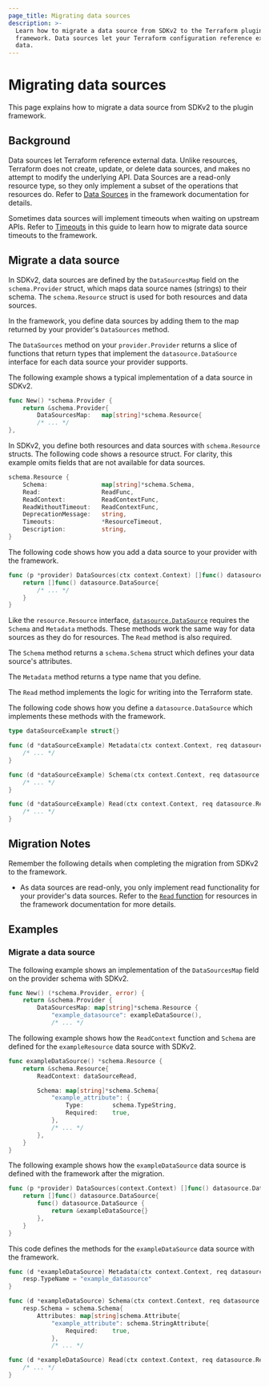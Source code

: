 ```yaml
---
page_title: Migrating data sources
description: >-
  Learn how to migrate a data source from SDKv2 to the Terraform plugin
  framework. Data sources let your Terraform configuration reference external
  data.
---
```


# Migrating data sources

This page explains how to migrate a data source from SDKv2 to the plugin
framework.

## Background

Data sources let Terraform reference external data. Unlike resources, Terraform
does not create, update, or delete data sources, and makes no attempt to modify
the underlying API. Data Sources are a read-only resource type, so they only
implement a subset of the operations that resources do. Refer to [Data
Sources](/terraform/plugin/framework/data-sources) in the framework
documentation for details.

Sometimes data sources will implement timeouts when waiting on upstream APIs.
Refer to [Timeouts](/terraform/plugin/framework/migrating/data-sources/timeouts)
in this guide to learn how to migrate data source timeouts to the framework.

## Migrate a data source

In SDKv2, data sources are defined by the `DataSourcesMap` field on the
`schema.Provider` struct, which maps data source names (strings) to their
schema. The `schema.Resource` struct is used for both resources and data
sources.

In the framework, you define data sources by adding them to the map returned by
your provider's `DataSources` method.

The `DataSources` method on your `provider.Provider` returns a slice of
functions that return types that implement the `datasource.DataSource` interface
for each data source your provider supports.

<Tabs>
<Tab heading="SDKv2">

The following example shows a typical implementation of a data source in SDKv2.

```go
func New() *schema.Provider {
    return &schema.Provider{
        DataSourcesMap:   map[string]*schema.Resource{
        /* ... */
},
```

In SDKv2, you define both resources and data sources with `schema.Resource`
structs. The following code shows a resource struct. For clarity, this example
omits fields that are not available for data sources.

```go
schema.Resource {
    Schema:               map[string]*schema.Schema,
    Read:                 ReadFunc,
    ReadContext:          ReadContextFunc,
    ReadWithoutTimeout:   ReadContextFunc,
    DeprecationMessage:   string,
    Timeouts:             *ResourceTimeout,
    Description:          string,
}
```

</Tab>
<Tab heading="Framework">

The following code shows how you add a data source to your provider with the
framework.

```go
func (p *provider) DataSources(ctx context.Context) []func() datasource.DataSource {
    return []func() datasource.DataSource{
		/* ... */
    }
}
```

Like the `resource.Resource` interface,
[`datasource.DataSource`](https://pkg.go.dev/github.com/hashicorp/terraform-plugin-framework/datasource#DataSource)
requires the `Schema` and `Metadata` methods. These methods work the same way
for data sources as they do for resources. The `Read` method is also required.

The `Schema` method returns a `schema.Schema` struct which defines your data
source's attributes.

The `Metadata` method returns a type name that you define.

The `Read` method implements the logic for writing into the Terraform state.

The following code shows how you define a `datasource.DataSource` which
implements these methods with the framework.

```go
type dataSourceExample struct{}

func (d *dataSourceExample) Metadata(ctx context.Context, req datasource.MetadataRequest, resp *datasource.MetadataResponse) {
    /* ... */
}

func (d *dataSourceExample) Schema(ctx context.Context, req datasource.SchemaRequest, resp *datasource.SchemaResponse) {
    /* ... */
}

func (d *dataSourceExample) Read(ctx context.Context, req datasource.ReadRequest, resp *datasource.ReadResponse) {
    /* ... */
}
```

</Tab>
</Tabs>

## Migration Notes

Remember the following details when completing the migration from SDKv2 to the
framework.

- As data sources are read-only, you only implement read functionality for your
  provider's data sources. Refer to the [`Read`
  function](/terraform/plugin/framework/resources#read) for resources in the
  framework documentation for more details.

## Examples

### Migrate a data source

<Tabs>
<Tab heading="SDKv2">

The following example shows an implementation of the `DataSourcesMap` field on
the provider schema with SDKv2.

```go
func New() (*schema.Provider, error) {
    return &schema.Provider {
        DataSourcesMap: map[string]*schema.Resource {
            "example_datasource": exampleDataSource(),
            /* ... */
```

The following example shows how the `ReadContext` function and `Schema` are defined for
the `exampleResource` data source with SDKv2.

```go
func exampleDataSource() *schema.Resource {
    return &schema.Resource{
        ReadContext: dataSourceRead,

        Schema: map[string]*schema.Schema{
            "example_attribute": {
                Type:        schema.TypeString,
                Required:    true,
            },
            /* ... */
        },
    }
}
```

</Tab>
<Tab heading="Framework">

The following example shows how the `exampleDataSource` data source is defined
with the framework after the migration.

```go
func (p *provider) DataSources(context.Context) []func() datasource.DataSource {
    return []func() datasource.DataSource{
        func() datasource.DataSource {
            return &exampleDataSource{}
        },
    }
}
```

This code defines the methods for the `exampleDataSource` data source with the
framework.

```go
func (d *exampleDataSource) Metadata(ctx context.Context, req datasource.MetadataRequest, resp *datasource.MetadataResponse) {
    resp.TypeName = "example_datasource"
}

func (d *exampleDataSource) Schema(ctx context.Context, req datasource.SchemaRequest, resp *datasource.SchemaResponse) {
    resp.Schema = schema.Schema{
        Attributes: map[string]schema.Attribute{
            "example_attribute": schema.StringAttribute{
                Required:    true,
            },
            /* ... */

func (d *exampleDataSource) Read(ctx context.Context, req datasource.ReadRequest, resp *datasource.ReadResponse) {
    /* ... */
}
```

</Tab>
</Tabs>
